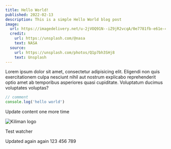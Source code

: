 ```yaml
---
title: Hello World!
published: 2022-02-13
description: This is a simple Hello World blog post
image:
  url: https://imagedelivery.net/u-2jVOQ91N--iZ9jR2vcqA/0e7781fb-e61e-403d-0c01-9159d9f8d200/public
  credit:
    url: https://unsplash.com/@nasa
    text: NASA
  source:
    url: https://unsplash.com/photos/Q1p7bh3SHj8
    text: Unsplash
---
```


Lorem ipsum dolor sit amet, consectetur adipisicing elit. Eligendi non quis
exercitationem culpa nesciunt nihil aut nostrum explicabo reprehenderit optio
amet ab temporibus asperiores quasi cupiditate. Voluptatum ducimus voluptates
voluptas?

```js
// comment
console.log('hello world')
```

Update content one more time

![Kiliman logo](https://imagedelivery.net/u-2jVOQ91N--iZ9jR2vcqA/2193d23e-21ca-4ba2-b9f7-27917410de00/public)

Test watcher

Updated again again
123
456
789
